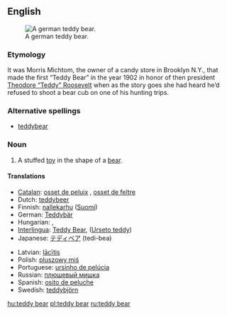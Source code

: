 ==English==
[[Image:Teddy bear 27.jpg|thumb|right|A german teddy bear.]]
===Etymology===
It was Morris Michtom, the owner of a candy store in Brooklyn N.Y., that made the first “Teddy Bear” in the year 1902 in honor of then president [[w:Theodore Roosevelt|Theodore “Teddy” Roosevelt]] when as the story goes she had heard he’d refused to shoot a bear cub on one of his hunting trips.

===Alternative spellings===
*[[teddybear]]

===Noun===
{{en-noun|sg=[[teddy]] [[bear]]}}

# A stuffed [[toy]] in the shape of a [[bear]].

====Translations====
{{trans-top|a stuffed toy bear}}
*[[Catalan]]: [[osset de peluix]] {{m}}, [[osset de feltre]] {{m}}
*Dutch: [[teddybeer]] {{m}}
*Finnish: [[nallekarhu]] ([[:fi:nallekarhu|Suomi]])
*German: [[Teddybär]] {{m}}
*Hungarian: {{t|hu|maci}}, {{t|hu|mackó}}
*[[Interlingua]]: [[Teddy Bear]], ([[Urseto teddy]])
*Japanese: [[テディベア]] (tedi-bea)
{{trans-mid}}
*Latvian: [[lācītis]]
*Polish: [[pluszowy miś]]
*Portuguese: [[ursinho de pelúcia]]
*Russian: [[плюшевый мишка]] {{m}}
*Spanish: [[osito de peluche]] {{m}}
*Swedish: [[teddybjörn]] {{c}}
{{trans-bottom}}

[[hu:teddy bear]]
[[pl:teddy bear]]
[[ru:teddy bear]]